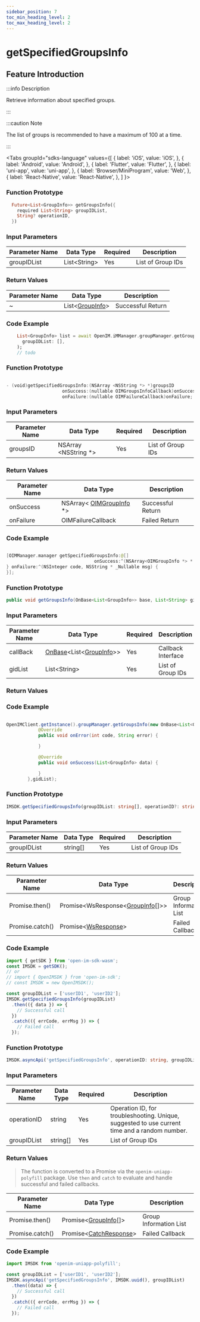 ```yaml
---
sidebar_position: 7
toc_min_heading_level: 2
toc_max_heading_level: 2
---
```


# getSpecifiedGroupsInfo

## Feature Introduction

:::info Description

Retrieve information about specified groups.

:::

:::caution Note

The list of groups is recommended to have a maximum of 100 at a time.

:::

<Tabs
groupId="sdks-language"
values={[
{ label: 'iOS', value: 'iOS', },
{ label: 'Android', value: 'Android', },
{ label: 'Flutter', value: 'Flutter', },
{ label: 'uni-app', value: 'uni-app', },
{ label: 'Browser/MiniProgram', value: 'Web', },
{ label: 'React-Native', value: 'React-Native', },
]
}>

<TabItem value="Flutter">

### Function Prototype

```dart showLineNumbers
  Future<List<GroupInfo>> getGroupsInfo({
    required List<String> groupIDList,
    String? operationID,
  })
```

### Input Parameters

| Parameter Name | Data Type      | Required | Description   |
| -------------- | -------------- | -------- | ------------- |
| groupIDList    | List<String\>  | Yes      | List of Group IDs |

### Return Values

| Parameter Name | Data Type                                                | Description     |
| -------------- | ------------------------------------------------------- | --------------- |
| ~              | List<[GroupInfo](/class/group/groupInfo.mdx)\> | Successful Return |

### Code Example

```dart showLineNumbers
    List<GroupInfo> list = await OpenIM.iMManager.groupManager.getGroupsInfo(
      groupIDList: [],
    );
    // todo
```

</TabItem>

<TabItem value="iOS">

### Function Prototype

```swift showLineNumbers

- (void)getSpecifiedGroupsInfo:(NSArray <NSString *> *)groupsID
                     onSuccess:(nullable OIMGroupsInfoCallback)onSuccess
                     onFailure:(nullable OIMFailureCallback)onFailure;

```

### Input Parameters

| Parameter Name | Data Type              | Required | Description   |
| -------------- | ---------------------- | -------- | ------------- |
| groupsID       | NSArray <NSString \*>  | Yes      | List of Group IDs |

### Return Values

| Parameter Name | Data Type                                                      | Description        |
| -------------- | -------------------------------------------------------------- | ------------------ |
| onSuccess      | NSArray< [OIMGroupInfo](/class/group/groupInfo.mdx) \*> | Successful Return  |
| onFailure      | OIMFailureCallback                                             | Failed Return      |

### Code Example

```swift showLineNumbers

[OIMManager.manager getSpecifiedGroupsInfo:@[]
                                 onSuccess:^(NSArray<OIMGroupInfo *> * _Nullable groupsInfo) {
} onFailure:^(NSInteger code, NSString * _Nullable msg) {
}];

```

</TabItem>

<TabItem value="Android">

### Function Prototype

```java showLineNumbers
public void getGroupsInfo(OnBase<List<GroupInfo>> base, List<String> gidList)
```

### Input Parameters

| Parameter Name | Data Type                                                                                        | Required | Description          |
| -------------- | ----------------------------------------------------------------------------------------------- | -------- | -------------------- |
| callBack       | [OnBase](/callback/onBase.mdx)<List<[GroupInfo](/class/group/groupInfo.mdx)>> | Yes      | Callback Interface   |
| gidList        | List<String\>                                                                                   | Yes      | List of Group IDs    |

### Return Values

### Code Example

```java showLineNumbers

OpenIMClient.getInstance().groupManager.getGroupsInfo(new OnBase<List<GroupInfo>>() {
            @Override
            public void onError(int code, String error) {

            }

            @Override
            public void onSuccess(List<GroupInfo> data) {

            }
        },gidList);
```

</TabItem>

<TabItem value="Web">

### Function Prototype

```ts showLineNumbers
IMSDK.getSpecifiedGroupsInfo(groupIDList: string[], operationID?: string): Promise<WsResponse<GroupInfo[]>>
```

### Input Parameters

| Parameter Name | Data Type | Required | Description         |
| -------------- | --------- | -------- | ------------------- |
| groupIDList    | string[]  | Yes      | List of Group IDs   |

### Return Values

| Parameter Name | Data Type                                                       | Description         |
| -------------- | --------------------------------------------------------------- | ------------------- |
| Promise.then() | Promise<WsResponse<[GroupInfo](/class/group/groupInfo.mdx)[]>\> | Group Information List |
| Promise.catch()| Promise<[WsResponse](/class/response.mdx)\>                     | Failed Callback     |

### Code Example

```js showLineNumbers
import { getSDK } from 'open-im-sdk-wasm';
const IMSDK = getSDK();
// or
// import { OpenIMSDK } from 'open-im-sdk';
// const IMSDK = new OpenIMSDK();

const groupIDList = ['userID1', 'userID2'];
IMSDK.getSpecifiedGroupsInfo(groupIDList)
  .then(({ data }) => {
    // Successful call
  })
  .catch(({ errCode, errMsg }) => {
    // Failed call
  });
```

</TabItem>

<TabItem value="uni-app">

### Function Prototype

```ts showLineNumbers
IMSDK.asyncApi('getSpecifiedGroupsInfo', operationID: string, groupIDList: string[]): Promise<GroupInfo[]>
```

### Input Parameters

| Parameter Name | Data Type | Required | Description                                                         |
| -------------- | --------- | -------- | ------------------------------------------------------------------- |
| operationID    | string    | Yes      | Operation ID, for troubleshooting. Unique, suggested to use current time and a random number. |
| groupIDList    | string[]  | Yes      | List of Group IDs                                                  |

### Return Values

> The function is converted to a Promise via the `openim-uniapp-polyfill` package. Use `then` and `catch` to evaluate and handle successful and failed callbacks.

| Parameter Name | Data Type                                                  | Description             |
| -------------- | ---------------------------------------------------------- | ----------------------- |
| Promise.then() | Promise<[GroupInfo](/class/group/groupInfo.mdx)[]\> | Group Information List  |
| Promise.catch()| Promise<[CatchResponse](/class/response.mdx)\>      | Failed Callback         |

### Code Example

```js showLineNumbers
import IMSDK from 'openim-uniapp-polyfill';

const groupIDList = ['userID1', 'userID2'];
IMSDK.asyncApi('getSpecifiedGroupsInfo', IMSDK.uuid(), groupIDList)
  .then((data) => {
    // Successful call
  })
  .catch(({ errCode, errMsg }) => {
    // Failed call
  });
```

</TabItem>

</Tabs>